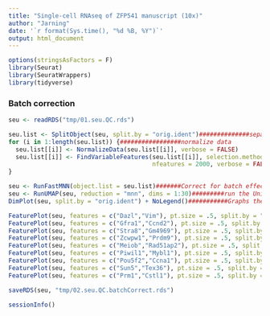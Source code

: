 ---
title: "Single-cell RNAseq of ZFP541 manuscript (10x)"
author: "Jarning"
date: '`r format(Sys.time(), "%d %B, %Y")`'
output: html_document
---

```{r setup}
options(stringsAsFactors = F)
library(Seurat)
library(SeuratWrappers)
library(tidyverse)
```

### Batch correction

```{r loadData}
seu <- readRDS("tmp/01.seu.QC.rds")
```

```{r norm and hvgs}
seu.list <- SplitObject(seu, split.by = "orig.ident")##############separate samples
for (i in 1:length(seu.list)) {#################normalize data
  seu.list[[i]] <- NormalizeData(seu.list[[i]], verbose = FALSE)
  seu.list[[i]] <- FindVariableFeatures(seu.list[[i]], selection.method = "vst", 
                                        nfeatures = 2000, verbose = FALSE)############### return the 2000 most highly variable genes
}
```

```{r mnnCorrect and umap, fig.width=8, fig.height=5}
seu <- RunFastMNN(object.list = seu.list)#######Correct for batch effects in single-cell expression data using a fast version of the mutual nearest neighbors (MNN) method
seu <- RunUMAP(seu, reduction = "mnn", dims = 1:30)#########run the Uniform Manifold Approximation and Projection (UMAP) dimensional reduction technique. 
DimPlot(seu, split.by = "orig.ident") + NoLegend()###########Graphs the output of a dimensional reduction technique on a 2D scatter plot where each point is a cell and it's positioned based on the cell embeddings determined by the reduction technique. 
```

```{r markers, fig.width=8, fig.height=6}
FeaturePlot(seu, features = c("Dazl","Vim"), pt.size = .5, split.by = "orig.ident", ncol = 2)       # germ cells vs somatic cells Colors single cells on a dimensional reduction plot according to a 'feature' (i.e. gene expression, PC scores, number of genes detected, etc.)
FeaturePlot(seu, features = c("Gfra1","Ccnd2"), pt.size = .5, split.by = "orig.ident", ncol = 2)    # Spermatogonia
FeaturePlot(seu, features = c("Stra8","Gm4969"), pt.size = .5, split.by = "orig.ident", ncol = 2)   # pre leptotene spermatocytes
FeaturePlot(seu, features = c("Zcwpw1","Prdm9"), pt.size = .5, split.by = "orig.ident", ncol = 2)   # leptotene spermatocytes
FeaturePlot(seu, features = c("Meiob","Rad51ap2"), pt.size = .5, split.by = "orig.ident", ncol = 2) # zygotene  spermatocytes
FeaturePlot(seu, features = c("Piwil1","Mybl1"), pt.size = .5, split.by = "orig.ident", ncol = 2)   # pachytene spermatocytes
FeaturePlot(seu, features = c("Pou5f2","Ccna1"), pt.size = .5, split.by = "orig.ident", ncol = 2)   # diplotene spermatocytes
FeaturePlot(seu, features = c("Sun5","Tex36"), pt.size = .5, split.by = "orig.ident", ncol = 2)     # round spermatids
FeaturePlot(seu, features = c("Prm1","Cstl1"), pt.size = .5, split.by = "orig.ident", ncol = 2)     # enlongated spermatids
```

```{r saveData}
saveRDS(seu, "tmp/02.seu.QC.batchCorrect.rds")
```

```{r info}
sessionInfo()
```


